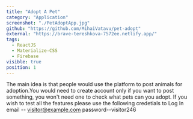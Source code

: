 ```yaml
---
title: "Adopt A Pet"
category: "Application"
screenshot: "./PetAdoptApp.jpg"
github: "https://github.com/MihaiVatavu/pet-adopt"
external: "https://brave-tereshkova-7572ee.netlify.app/"
tags:
  - ReactJS
  - Materialize-CSS
  - Firebase
visible: true
position: 1
---
```


The main idea is that people would use the platform to post animals for adoption.You would need to create account only if you want to post something, you won't need one to check what pets can you adopt.
If you wish to test all the features please use the following credetials to Log In email -- visitor@example.com password--visitor246
